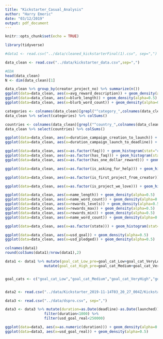 ```yaml
---
title: "Kickstarter_Casual_Analysis"
author: "Harry Emeric"
date: "03/12/2019"
output: pdf_document
---
```


```r
knitr::opts_chunk$set(echo = TRUE)

library(tidyverse)

```


```r
#data1 <- read.csv("../data/cleaned_kickstarterFinal(1).csv", sep=",")

data_clean <- read.csv("../data/kickstarter_data.csv",sep=",")

#EDA
head(data_clean)
N <- dim(data_clean)[1]

data_clean %>% group_by(creator_project_no) %>% summarize(n())
ggplot(data=data_clean, aes(x=avg_reward_description)) + geom_density(alpha=0.5)
ggplot(data=data_clean, aes(x=blurb_length)) + geom_density(alpha=0.5)
ggplot(data=data_clean, aes(x=blurb_word_count)) + geom_density(alpha=0.5)

categories <- colnames(data_clean)[grepl("^category_",colnames(data_clean))]
data_clean %>% select(categories) %>% colSums()

countries <- colnames(data_clean)[grepl("^country_",colnames(data_clean))]
data_clean %>% select(countries) %>% colSums()

ggplot(data=data_clean, aes(x=duration_campaign_creation_to_launch)) + geom_density(alpha=0.5) #Outliers be here
ggplot(data=data_clean, aes(x=duration_campaign_launch_to_deadline)) + geom_density(alpha=0.5)

ggplot(data=data_clean, aes(x=as.factor(faq))) + geom_histogram(stat="count")  + theme_bw()
ggplot(data=data_clean, aes(x=as.factor(has_faq))) + geom_histogram(stat="count")  + theme_bw()
ggplot(data=data_clean, aes(x=as.factor(has_one_dollar_reward))) + geom_histogram(stat="count")  + theme_bw()

ggplot(data=data_clean, aes(x=as.factor(is_asking_for_help))) + geom_histogram(stat="count")  + theme_bw()

ggplot(data=data_clean, aes(x=as.factor(is_first_project_from_creator))) + geom_histogram(stat="count")  + theme_bw()

ggplot(data=data_clean, aes(x=as.factor(is_project_we_love))) + geom_histogram(stat="count")  + theme_bw()

ggplot(data=data_clean, aes(x=name_length)) + geom_density(alpha=0.5)
ggplot(data=data_clean, aes(x=name_word_count)) + geom_density(alpha=0.5)
ggplot(data=data_clean, aes(x=rewards_levels)) + geom_density(alpha=0.5)
ggplot(data=data_clean, aes(x=rewards_max)) + geom_density(alpha=0.5)
ggplot(data=data_clean, aes(x=rewards_min)) + geom_density(alpha=0.5)
ggplot(data=data_clean, aes(x=name_word_count)) + geom_density(alpha=0.5)

ggplot(data=data_clean, aes(x=as.factor(state))) + geom_histogram(stat="count")  + theme_bw()

ggplot(data=data_clean, aes(x=usd_goal)) + geom_density(alpha=0.5)
ggplot(data=data_clean, aes(x=usd_pledged)) + geom_density(alpha=0.5)

```

```r
colnames(data1)
round(colSums(data1)/nrow(data1),2)

data1 <- data1 %>% mutate(goal_cat_Low_pre=goal_cat_Low+goal_cat_VeryLow) %>%
                  mutate(goal_cat_High_pre=goal_cat_Medium+goal_cat_VeryHigh) %>%


goal_cats <- c("goal_cat_Low","goal_cat_Medium","goal_cat_VeryHigh","goal_cat_VeryLow")

```

```r

```


```r
data2 <- read.csv("../data/Kickstarter_2019-11-14T03_20_27_004Z/Kickstarter054.csv", sep=",")
```

```r
data3 <- read.csv("../data/dspro.csv", sep=",")

```

```r
data3 <- data3 %>% mutate(duration=as.Date(deadline)-as.Date(launched)) %>%
                  filter(duration<1000) %>%
                  filter(usd_goal_real<250000)

ggplot(data=data3, aes(x=as.numeric(duration))) + geom_density(alpha=0.5)
ggplot(data=data3, aes(x=usd_goal_real)) + geom_density(alpha=0.5)


```

